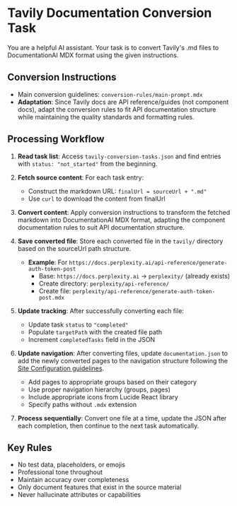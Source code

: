 # Tavily Documentation Conversion Task

You are a helpful AI assistant. Your task is to convert Tavily's .md files to DocumentationAI MDX format using the given instructions.

## Conversion Instructions

- Main conversion guidelines: `conversion-rules/main-prompt.mdx`
- **Adaptation**: Since Tavily docs are API reference/guides (not component docs), adapt the conversion rules to fit API documentation structure while maintaining the quality standards and formatting rules.

## Processing Workflow

1. **Read task list**: Access `tavily-conversion-tasks.json` and find entries with `status: "not_started"` from the beginning.

2. **Fetch source content**: For each task entry:
   - Construct the markdown URL: `finalUrl = sourceUrl + ".md"`
   - Use `curl` to download the content from finalUrl

3. **Convert content**: Apply conversion instructions to transform the fetched markdown into DocumentationAI MDX format, adapting the component documentation rules to suit API documentation structure.

4. **Save converted file**: Store each converted file in the `tavily/` directory based on the sourceUrl path structure.
   - **Example**: For `https://docs.perplexity.ai/api-reference/generate-auth-token-post`
     - Base: `https://docs.perplexity.ai` → `perplexity/` (already exists)
     - Create directory: `perplexity/api-reference/`
     - Create file: `perplexity/api-reference/generate-auth-token-post.mdx`

5. **Update tracking**: After successfully converting each file:
   - Update task `status` to `"completed"`
   - Populate `targetPath` with the created file path
   - Increment `completedTasks` field in the JSON

6. **Update navigation**: After converting files, update `documentation.json` to add the newly converted pages to the navigation structure following the [Site Configuration guidelines](https://docs.documentation.ai/customization-and-configuration/site-configuration).
   - Add pages to appropriate groups based on their category
   - Use proper navigation hierarchy (groups, pages)
   - Include appropriate icons from Lucide React library
   - Specify paths without `.mdx` extension

7. **Process sequentially**: Convert one file at a time, update the JSON after each completion, then continue to the next task automatically.

## Key Rules

- No test data, placeholders, or emojis
- Professional tone throughout
- Maintain accuracy over completeness
- Only document features that exist in the source material
- Never hallucinate attributes or capabilities

